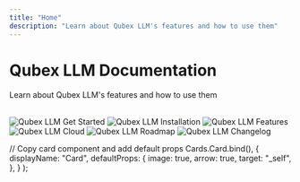 ```yaml
---
title: "Home"
description: "Learn about Qubex LLM's features and how to use them"
---
```



# Qubex LLM Documentation

Learn about Qubex LLM's features and how to use them

<br />

<Cards>
  <Card title="Get Started" href="introduction"> 
    <Image
      src="/images/getting-started/header-image.png" 
      height={1080} 
      width={1920} 
      quality={100}
      alt="Qubex LLM Get Started"
    />
  </Card>

<Card title="Installation" href="installation-desktop/overview">
  <Image
    src="/images/getting-started/installation/header-image.png"
    height={1080}
    width={1920}
    quality={100}
    alt="Qubex LLM Installation"
  />
</Card>

<Card title="Features" href="features/all-features">
  <Image
    src="/images/features/header-image.png"
    height={1080}
    width={1920}
    quality={100}
    alt="Qubex LLM Features"
  />
</Card>

<Card title="Qubex LLM Cloud" href="cloud/overview">
  <Image
    src="/images/cloud/header-image.png"
    height={1080}
    width={1920}
    quality={100}
    alt="Qubex LLM Cloud"
  />
</Card>

<Card title="Roadmap" href="roadmap">
  <Image
    src="/images/product/roadmap/header-image.png"
    height={1080}
    width={1920}
    quality={100}
    alt="Qubex LLM Roadmap"
  />
</Card>

  <Card title="Changelog" href="changelog/overview"> 
    <Image
      src="/images/product/changelog/header-image.png" 
      height={1080} 
      width={1920} 
      quality={100}
      alt="Qubex LLM Changelog"
    />
  </Card>  
</Cards>

  // Copy card component and add default props
  Cards.Card.bind(),
  {
    displayName: "Card",
    defaultProps: {
      image: true,
      arrow: true,
      target: "_self",
    },
  }
);

<style global jsx>{`
  img {
    aspect-ratio: 16/9;
    object-fit: cover;
  }
`}</style>
